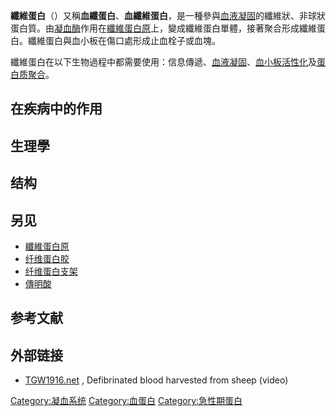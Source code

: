 {{not|纖維狀蛋白質}}
'''纖維蛋白'''（{{lang-en|Fibrin}}）又稱'''血纖蛋白'''、'''血纖維蛋白'''，是一種參與[[血液凝固|血液凝固]]的纖維狀、非球狀蛋白質。由[[凝血酶|凝血酶]]作用在[[纖維蛋白原|纖維蛋白原]]上，變成纖維蛋白單體，接著聚合形成纖維蛋白。纖維蛋白與血小板在傷口處形成止血栓子或血塊。

纖維蛋白在以下生物過程中都需要使用：信息傳遞、[[血液凝固|血液凝固]]、[[血小板活性化|血小板活性化]]及[[蛋白质聚合|蛋白质聚合]]。

== 在疾病中的作用 ==

== 生理學 ==

== 结构 == 

== 另见 ==
* [[纖維蛋白原|纖維蛋白原]]
* [[纤维蛋白胶|纤维蛋白胶]]
* [[纤维蛋白支架|纤维蛋白支架]]
* [[傳明酸|傳明酸]]

== 参考文献 ==
{{Reflist}}

== 外部链接 ==
* [http://www.tgw1916.net/movies.html  TGW1916.net] {{Wayback|url=http://www.tgw1916.net/movies.html |date=20071127050213 }}, Defibrinated blood harvested from sheep (video) 

{{急性期蛋白}}
{{Authority control}}
{{biochem-stub}}
[[Category:凝血系统|Category:凝血系统]]
[[Category:血蛋白|Category:血蛋白]]
[[Category:急性期蛋白|Category:急性期蛋白]]